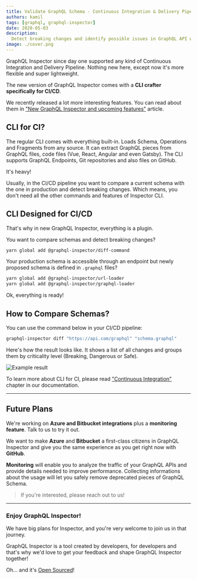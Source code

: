```yaml
---
title: Validate GraphQL Schema - Continuous Integration & Delivery Pipeline
authors: kamil
tags: [graphql, graphql-inspector]
date: 2020-05-03
description:
  Detect breaking changes and identify possible issues in GraphQL API with GraphQL Inspector
image: ./cover.png
---
```


GraphQL Inspector since day one supported any kind of Continuous Integration and Delivery Pipeline.
Nothing new here, except now it's more flexible and super lightweight.

The new version of GraphQL Inspector comes with a **CLI crafter specifically for CI/CD**.

We recently released a lot more interesting features. You can read about them in
["New GraphQL Inspector and upcoming features"](/blog/new-graphql-inspector) article.

## CLI for CI?

The regular CLI comes with everything built-in. Loads Schema, Operations and Fragments from any
source. It can extract GraphQL pieces from GraphQL files, code files (Vue, React, Angular and even
Gatsby). The CLI supports GraphQL Endpoints, Git repositories and also files on GitHub.

It's heavy!

Usually, in the CI/CD pipeline you want to compare a current schema with the one in production and
detect breaking changes. Which means, you don't need all the other commands and features of
Inspector CLI.

## CLI Designed for CI/CD

That's why in new GraphQL Inspector, everything is a plugin.

You want to compare schemas and detect breaking changes?

```bash
yarn global add @graphql-inspector/diff-command
```

Your production schema is accessible through an endpoint but newly proposed schema is defined
in `.graphql` files?

```bash
yarn global add @graphql-inspector/url-loader
yarn global add @graphql-inspector/graphql-loader
```

Ok, everything is ready!

## How to Compare Schemas?

You can use the command below in your CI/CD pipeline:

```bash
graphql-inspector diff "https://api.com/graphql" "schema.graphql"
```

Here's how the result looks like. It shows a list of all changes and groups them by criticality
level (Breaking, Dangerous or Safe).

![](./ci-ci-graphql-inspector/circleci.jpeg 'Example result')

To learn more about CLI for CI, please read
["Continuous Integration"](https://graphql-inspector.com/docs/products/ci) chapter in our
documentation.

---

## Future Plans

We're working on **Azure and Bitbucket integrations** plus a **monitoring feature**. Talk to us to
try it out.

We want to make **Azure** and **Bitbucket** a first-class citizens in GraphQL Inspector and give you
the same experience as you get right now with **GitHub**.

**Monitoring** will enable you to analyze the traffic of your GraphQL APIs and provide details
needed to improve performance. Collecting informations about the usage will let you safely remove
deprecated pieces of GraphQL Schema.

> If you're interested, please reach out to us!

---

### Enjoy GraphQL Inspector!

We have big plans for Inspector, and you're very welcome to join us in that journey.

GraphQL Inspector is a tool created by developers, for developers and that's why we'd love to get
your feedback and shape GraphQL Inspector together!

Oh... and it's [Open Sourced](https://github.com/kamilkisiela/graphql-inspector)!
